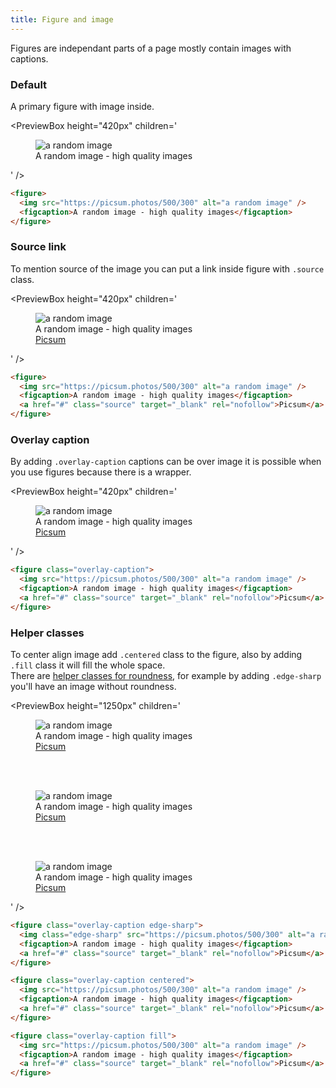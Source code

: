 ```yaml
---
title: Figure and image
---
```



Figures are independant parts of a page mostly contain images with captions.

### Default

A primary figure with image inside.

<PreviewBox
  height="420px"
  children='
<!DOCTYPE html>
<html lang="en">
	<head>
		<meta charset="UTF-8" />
		<meta http-equiv="X-UA-Compatible" content="IE=edge" />
		<meta name="viewport" content="width=device-width, initial-scale=1.0" />
		<link rel="stylesheet" href="https://raw.githack.com/amir2mi/FlatifyCSS/master/dist/css/flatify-min.css" />
		<title>Figures</title>
	</head>
	<body>
       <figure>
			<img src="https://picsum.photos/500/300" alt="a random image"/>
			<figcaption>A random image - high quality images</figcaption>
		</figure>     
    </body>
</html>
'
/>

```html title="index.html"
<figure>
  <img src="https://picsum.photos/500/300" alt="a random image" />
  <figcaption>A random image - high quality images</figcaption>
</figure>
```

### Source link

To mention source of the image you can put a link inside figure with `.source` class.

<PreviewBox
  height="420px"
  children='
<!DOCTYPE html>
<html lang="en">
	<head>
		<meta charset="UTF-8" />
		<meta http-equiv="X-UA-Compatible" content="IE=edge" />
		<meta name="viewport" content="width=device-width, initial-scale=1.0" />
		<link rel="stylesheet" href="https://raw.githack.com/amir2mi/FlatifyCSS/master/dist/css/flatify-min.css" />
		<title>Figure</title>
	</head>
	<body>
        <figure>
			<img src="https://picsum.photos/500/300" alt="a random image"/>
			<figcaption>A random image - high quality images</figcaption>
			<a href="#" class="source" target="_blank" rel="nofollow">Picsum</a>
		</figure>     
    </body>
</html>
'
/>

```html {4} title="index.html"
<figure>
  <img src="https://picsum.photos/500/300" alt="a random image" />
  <figcaption>A random image - high quality images</figcaption>
  <a href="#" class="source" target="_blank" rel="nofollow">Picsum</a>
</figure>
```

### Overlay caption

By adding `.overlay-caption` captions can be over image it is possible when you use figures because there is a wrapper.

<PreviewBox
  height="420px"
  children='
<!DOCTYPE html>
<html lang="en">
	<head>
		<meta charset="UTF-8" />
		<meta http-equiv="X-UA-Compatible" content="IE=edge" />
		<meta name="viewport" content="width=device-width, initial-scale=1.0" />
		<link rel="stylesheet" href="https://raw.githack.com/amir2mi/FlatifyCSS/master/dist/css/flatify-min.css" />
		<title>Figure</title>
	</head>
	<body>
        <figure class="overlay-caption">
			<img src="https://picsum.photos/500/300" alt="a random image"/>
			<figcaption>A random image - high quality images</figcaption>
			<a href="#" class="source" target="_blank" rel="nofollow">Picsum</a>
		</figure>     
    </body>
</html>
'
/>

```html {1} title="index.html"
<figure class="overlay-caption">
  <img src="https://picsum.photos/500/300" alt="a random image" />
  <figcaption>A random image - high quality images</figcaption>
  <a href="#" class="source" target="_blank" rel="nofollow">Picsum</a>
</figure>
```

### Helper classes

To center align image add `.centered` class to the figure, also by adding `.fill` class it will fill the whole space.  
There are [helper classes for roundness](/docs/helpers/roundness-setters), for example by adding `.edge-sharp` you'll have an image without roundness.

<PreviewBox
  height="1250px"
  children='
<!DOCTYPE html>
<html lang="en">
	<head>
		<meta charset="UTF-8" />
		<meta http-equiv="X-UA-Compatible" content="IE=edge" />
		<meta name="viewport" content="width=device-width, initial-scale=1.0" />
		<link rel="stylesheet" href="https://raw.githack.com/amir2mi/FlatifyCSS/master/dist/css/flatify-min.css" />
		<title>Figure</title>
	</head>
	<body>		
		<figure class="overlay-caption edge-sharp">
			<img class="edge-sharp" src="https://picsum.photos/500/300" alt="a random image"/>
			<figcaption>A random image - high quality images</figcaption>
			<a href="#" class="source" target="_blank" rel="nofollow">Picsum</a>
		</figure> 
		<br>
		<br>
        <figure class="overlay-caption centered">
			<img src="https://picsum.photos/500/300" alt="a random image"/>
			<figcaption>A random image - high quality images</figcaption>
			<a href="#" class="source" target="_blank" rel="nofollow">Picsum</a>
		</figure>     
		<br>
		<br> 
		<figure class="overlay-caption fill">
			<img src="https://picsum.photos/500/300" alt="a random image"/>
			<figcaption>A random image - high quality images</figcaption>
			<a href="#" class="source" target="_blank" rel="nofollow">Picsum</a>
		</figure>    
    </body>
</html>
'
/>

```html {1-2} title="index.html"
<figure class="overlay-caption edge-sharp">
  <img class="edge-sharp" src="https://picsum.photos/500/300" alt="a random image" />
  <figcaption>A random image - high quality images</figcaption>
  <a href="#" class="source" target="_blank" rel="nofollow">Picsum</a>
</figure>

<figure class="overlay-caption centered">
  <img src="https://picsum.photos/500/300" alt="a random image" />
  <figcaption>A random image - high quality images</figcaption>
  <a href="#" class="source" target="_blank" rel="nofollow">Picsum</a>
</figure>

<figure class="overlay-caption fill">
  <img src="https://picsum.photos/500/300" alt="a random image" />
  <figcaption>A random image - high quality images</figcaption>
  <a href="#" class="source" target="_blank" rel="nofollow">Picsum</a>
</figure>
```
